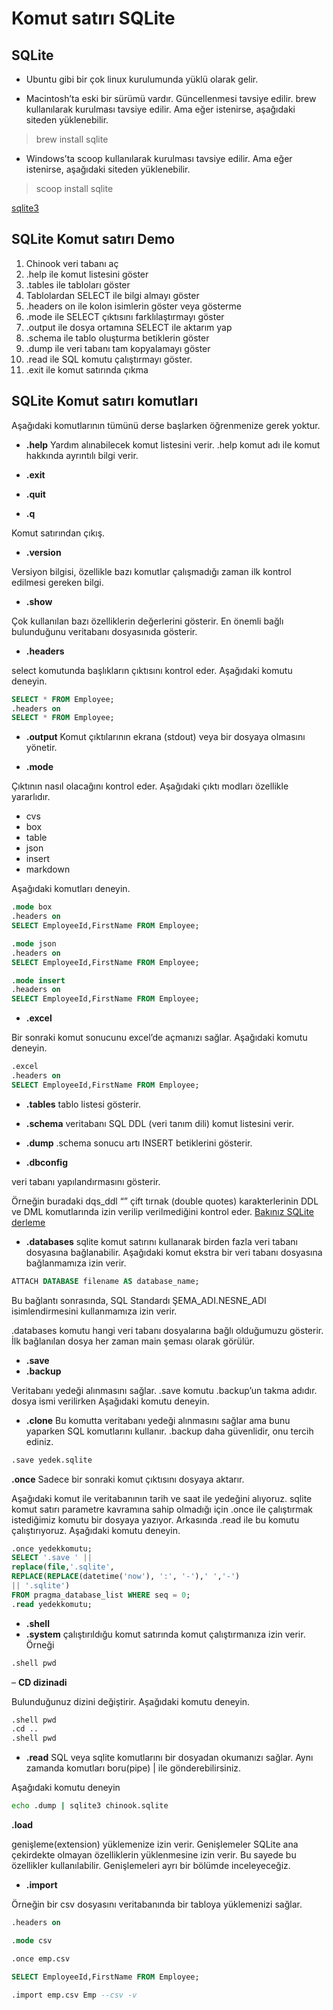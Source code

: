 # Komut satırı SQLite

## SQLite

- Ubuntu gibi bir çok linux kurulumunda yüklü olarak gelir.

- Macintosh'ta eski bir sürümü vardır.
Güncellenmesi tavsiye edilir.
brew kullanılarak kurulması tavsiye edilir.
Ama eğer istenirse, aşağıdaki siteden yüklenebilir.

> brew install sqlite

- Windows'ta scoop kullanılarak kurulması tavsiye edilir. 
Ama eğer istenirse, aşağıdaki siteden yüklenebilir.

> scoop install sqlite 

[sqlite3](https://www.sqlite.org/cli.html)


## SQLite Komut satırı Demo

01. Chinook veri tabanı aç
02. .help ile komut listesini göster
03. .tables ile tabloları göster
04. Tablolardan SELECT ile bilgi almayı göster
05. .headers on ile kolon isimlerin göster veya gösterme
06. .mode ile SELECT çıktısını farklılaştırmayı göster
07. .output ile dosya ortamına SELECT ile aktarım yap
08. .schema ile tablo oluşturma betiklerin göster
09. .dump ile veri tabanı tam kopyalamayı göster
10. .read ile SQL komutu çalıştırmayı göster.
11. .exit ile komut satırında çıkma


## SQLite Komut satırı komutları

:::{.callout-important}
Aşağıdaki komutlarının tümünü derse başlarken öğrenmenize gerek yoktur.
:::

- **.help**
Yardım alınabilecek komut listesini verir.
.help komut adı ile komut hakkında ayrıntılı bilgi verir.


- **.exit**
- **.quit**
- **.q**

Komut satırından çıkış.

- **.version**

Versiyon bilgisi, özellikle bazı komutlar çalışmadığı zaman ilk kontrol edilmesi gereken bilgi.

- **.show**

Çok kullanılan bazı özelliklerin değerlerini gösterir.
En önemli bağlı bulunduğunu veritabanı dosyasınıda gösterir.

- **.headers**

select komutunda başlıkların çıktısını kontrol eder.
Aşağıdaki komutu deneyin.


```sql
SELECT * FROM Employee;
.headers on
SELECT * FROM Employee;
```


- **.output**
Komut çıktılarının ekrana (stdout) veya bir dosyaya olmasını yönetir.

- **.mode**

Çıktının nasıl olacağını kontrol eder.
Aşağıdaki çıktı modları özellikle yararlıdır.

+ cvs
+ box
+ table
+ json
+ insert
+ markdown

Aşağıdaki komutları deneyin.


```sql
.mode box
.headers on
SELECT EmployeeId,FirstName FROM Employee;
```

```sql
.mode json
.headers on
SELECT EmployeeId,FirstName FROM Employee;
```

```sql
.mode insert
.headers on
SELECT EmployeeId,FirstName FROM Employee;
```

- **.excel**

Bir sonraki komut sonucunu excel'de açmanızı sağlar.
Aşağıdaki komutu deneyin.

```sql
.excel
.headers on
SELECT EmployeeId,FirstName FROM Employee;
```


- **.tables**
tablo listesi gösterir.

- **.schema**
veritabanı SQL DDL (veri tanım dili) komut listesini verir.

- **.dump** 
.schema sonucu artı INSERT betiklerini gösterir.

- **.dbconfig**

veri tabanı yapılandırmasını gösterir.

Örneğin buradaki dqs_ddl "" çift tırnak (double quotes) karakterlerinin DDL ve DML komutlarında izin verilip verilmediğini kontrol eder.
[Bakınız SQLite derleme](https://www.sqlite.org/compile.html)


- **.databases**
sqlite komut satırını kullanarak birden fazla veri tabanı dosyasına bağlanabilir.
Aşağıdaki komut ekstra bir veri tabanı dosyasına bağlanmamıza izin verir.

```sql
ATTACH DATABASE filename AS database_name;
```


Bu bağlantı sonrasında, SQL Standardı ŞEMA_ADI.NESNE_ADI isimlendirmesini kullanmamıza izin verir.

.databases komutu hangi veri tabanı dosyalarına bağlı olduğumuzu gösterir.
İlk bağlanılan dosya her zaman main şeması olarak görülür.



- **.save**
- **.backup**

Veritabanı yedeği alınmasını sağlar.
.save komutu .backup'un takma adıdır.
dosya ismi verilirken
Aşağıdaki komutu deneyin.

- **.clone**
Bu komutta veritabanı yedeği alınmasını sağlar ama bunu yaparken SQL komutlarını kullanır.
.backup daha güvenlidir, onu tercih ediniz.


```bash
.save yedek.sqlite
```

**.once**
Sadece bir sonraki komut çıktısını dosyaya aktarır.

Aşağıdaki komut ile veritabanının tarih ve saat ile yedeğini alıyoruz.
sqlite komut satırı parametre kavramına sahip olmadığı için .once ile çalıştırmak istediğimiz komutu bir dosyaya yazıyor.
Arkasında .read ile bu komutu çalıştırıyoruz.
Aşağıdaki komutu deneyin.


```sql
.once yedekkomutu;
SELECT '.save ' || 
replace(file,'.sqlite',
REPLACE(REPLACE(datetime('now'), ':', '-'),' ','-') 
|| '.sqlite') 
FROM pragma_database_list WHERE seq = 0; 
.read yedekkomutu;
```





- **.shell**
- **.system**
çalıştırıldığu komut satırında komut çalıştırmanıza izin verir.
Örneği



```bash
.shell pwd
```
-- **CD dizinadi**

Bulunduğunuz dizini değiştirir.
Aşağıdaki komutu deneyin.

```bash
.shell pwd
.cd ..
.shell pwd
```

- **.read**
SQL veya sqlite komutlarını bir dosyadan okumanızı sağlar.
Aynı zamanda komutları boru(pipe) | ile gönderebilirsiniz.

Aşağıdaki komutu deneyin

```bash
echo .dump | sqlite3 chinook.sqlite
```

**.load**

genişleme(extension) yüklemenize izin verir.
Genişlemeler SQLite ana çekirdekte olmayan özelliklerin yüklenmesine izin verir.
Bu sayede bu özellikler kullanılabilir.
Genişlemeleri ayrı bir bölümde inceleyeceğiz.


- **.import**

Örneğin bir csv dosyasını veritabanında bir tabloya yüklemenizi sağlar.

```sql
.headers on

.mode csv

.once emp.csv

SELECT EmployeeId,FirstName FROM Employee;

.import emp.csv Emp --csv -v

```

